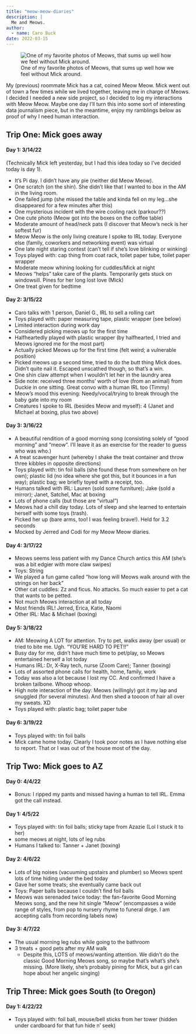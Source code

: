 ```yaml
---
title: "meow-meow-diaries"
description: |
  Me and Meows.
author:
  - name: Caro Buck
date: 2022-03-15
---
```


::: {.column-margin}

![One of my favorite photos of Meows, that sums up well how we feel without Mick around.](imgs/meows_blinds.jpg){fig-alt="A photo of a cat stuck in the window blinds, turning to look over her shoulder with a pothos plant in the foreground."}
:::

My (previous) roommate Mick has a cat, coined Meow Meow. Mick went out of town a few times while we lived together, leaving me in charge of Meows. I decided I needed a new side project, so I decided to log my interactions with Meow Meow. Maybe one day I'll turn this into some sort of interesting data journalism piece, but in the meantime, enjoy my ramblings below as proof of why I need human interaction.



## Trip One: Mick goes away
#### Day 1: 3/14/22

(Technically Mick left yesterday, but I had this idea today so I've decided today is day 1).

* It's Pi day. I didn't have any pie (neither did Meow Meow).
* One scratch (on the shin). She didn't like that I wanted to box in the AM in the living room.
* One failed jump (she missed the table and kinda fell on my leg...she disappeared for a few minutes after this)
* One mysterious incident with the wire cooling rack (parkour??)
* One cute photo (Meow got into the boxes on the coffee table)
* Moderate amount of head/neck pats (I discover that Meow's neck is her softest fur)
* Meow Meow is the only living creature I spoke to IRL today. Everyone else (family, coworkers and networking event) was virtual
* One late night staring contest (can't tell if she's love blinking or winking)
* Toys played with: cap thing from coat rack, toilet paper tube, toilet paper wrapper
* Moderate meow whining looking for cuddles/Mick at night
* Meows "helps" take care of the plants. Temporarily gets stuck on windowsill. Pines for her long lost love (Mick)
* One treat given for bedtime

#### Day 2: 3/15/22
* Caro talks with 1 person, Daniel G., IRL to sell a rolling cart
* Toys played with: paper measuring tape, plastic wrapper (see below)
* Limited interaction during work day
* Considered picking meows up for the first time
* Halfheartedly played with plastic wrapper (by halfhearted, I tried and Meows ignored me for the most part)
* Actually picked Meows up for the first time (felt weird; a vulnerable position)
* Picked meows up a second time, tried to do the butt thing Mick does. Didn't quite nail it. Escaped unscathed though, so that's a win.
* One shin claw attempt when I wouldn't let her in the laundry area
* Side note: received three months' worth of love (from an animal) from Duckie in one sitting. Great convo with a human IRL too (Timmy)
* Meow's mood this evening: Needy/vocal/trying to break through the baby gate into my room
* Creatures I spoke to IRL (besides Meow and myself): 4 (Janet and Michael at boxing, plus two above)

#### Day 3: 3/16/22
* A beautiful rendition of a good morning song (consisting solely of "good morning" and "meow". I'll leave it as an exercise for the reader to guess who was who.)
* A treat scavenger hunt (whereby I shake the treat container and throw three kibbles in opposite directions)
* Toys played with: tin foil balls (she found these from somewhere on her own); plastic lid (no idea where she got this, but it bounces in a fun way); plastic bag; we briefly toyed with a receipt, too.
* Humans talked with IRL: Lauren (sold some furniture); Jake (sold a mirror); Janet, Satchel, Mac at boxing
* Lots of phone calls (but those are "virtual")
* Meows had a chill day today. Lots of sleep and she learned to entertain herself with some toys (trash).
* Picked her up (bare arms, too! I was feeling brave!). Held for 3.2 seconds
* Mocked by Jerred and Codi for my Meow Meow diaries.

#### Day 4: 3/17/22
* Meows seems less patient with my Dance Church antics this AM (she's was a bit edgier with more claw swipes)
* Toys: String
* We played a fun game called "how long will Meows walk around with the strings on her back"
* Other cat cuddles: Zz and ficus. No attacks. So much easier to pet a cat that wants to be petted.
* Not much Meows interaction at all today
* Most friends IRL! Jerred, Erica, Katie, Naomi
* Other IRL: Mac & Michael (boxing)

#### Day 5: 3/18/22
* AM: Meowing A LOT for attention. Try to pet, walks away (per usual) or tried to bite me. Ugh. "YOU'RE HARD TO PET!!"
* Busy day for me, didn't have much time to pet/play, so Meows entertained herself a lot today
* Humans IRL: Dr, X-Ray tech, nurse (Zoom Care); Tanner (boxing)
* Lots of assorted phone calls for health, home, family, work
* Today was also a lot because I lost my CC. And confirmed I have a broken tailbone. Whoop whoop.
* High note interaction of the day: Meows (willingly) got it my lap and snuggled (for several minutes). And then shed a toooon of hair all over my sweats. XD
* Toys played with: plastic bag; toilet paper tube

#### Day 6: 3/19/22
* Toys played with: tin foil balls
* Mick came home today. Clearly I took poor notes as I have nothing else to report. That or I was out of the house most of the day.

## Trip Two: Mick goes to AZ
#### Day 0: 4/4/22
* Bonus: I ripped my pants and missed having a human to tell IRL. Emma got the call instead.

#### Day 1: 4/5/22
* Toys played with: tin foil balls; sticky tape from Azazie (Lol I stuck it to her)
* some meows at night, lots of leg rubs
* Humans I talked to: Tanner + Janet (boxing)

#### Day 2: 4/6/22
* Lots of big noises (vacuuming upstairs and plumber) so Meows spent lots of time hiding under the bed today
* Gave her some treats; she eventually came back out
* Toys: Paper balls because I couldn't find foil balls
* Meows was serenaded twice today: the fan-favorite Good Morning Meows song, and the new hit single "Meow" (encompasses a wide range of styles, from pop to nursery rhyme to funeral dirge. I am accepting calls from recording labels now)

#### Day 3: 4/7/22
* The usual morning leg rubs while going to the bathroom
* 3 treats + good pets after my AM walk
    * Despite this, LOTS of meows/wanting attention. We didn't do the classic Good Morning Meows song, so maybe that's what's she's missing. (More likely, she's probably pining for Mick, but a girl can hope about her angelic singing)

## Trip Three: Mick goes South (to Oregon)
#### Day 1: 4/22/22
* Toys played with: foil ball, mouse/bell sticks from her tower (hidden under cardboard for that fun hide n' seek)